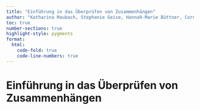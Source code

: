 ```yaml
---
title: "Einführung in das Überprüfen von Zusammenhängen"
author: "Katharina Maubach, Stephanie Geise, Hannah-Marie Büttner, Cornelius Puschmann, & Patrick Zerrer"
toc: true
number-sections: true
highlight-style: pygments
format:
  html:
    code-fold: true
    code-line-numbers: true
---
```


# Einführung in das Überprüfen von Zusammenhängen